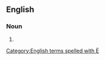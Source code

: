 ==English==

===Noun===
{{en-noun}}

# {{alternative spelling of|[[chiliahedron]]}}

[[Category:English terms spelled with Ë]]
